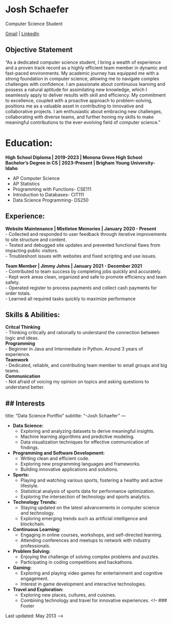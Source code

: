 
# Josh Schaefer
Computer Science Student

<div id="webaddress">
  <a href="mailto:joshschaefer@gmail.com">Gmail</a>
  | <a href="https://www.linkedin.com/in/joshua-schaefer-a534b1284/">LinkedIn</a>
</div>



## Objective Statement
"As a dedicated computer science student, I bring a wealth of experience and a proven track record as a highly efficient team member in dynamic and fast-paced environments. My academic journey has equipped me with a strong foundation in computer science, allowing me to navigate complex challenges with confidence. I am passionate about continuous learning and possess a natural aptitude for assimilating new knowledge, which I seamlessly apply to deliver results with skill and efficiency. My commitment to excellence, coupled with a proactive approach to problem-solving, positions me as a valuable asset in contributing to innovative and collaborative projects. I am enthusiastic about embracing new challenges, collaborating with diverse teams, and further honing my skills to make meaningful contributions to the ever-evolving field of computer science."

# Education:
**High School Diploma | 2019-2023 | Monona Grove High School**  
**Bachelor's Degree in CS | 2023-Present | Brigham Young University-Idaho**

- AP Computer Science
- AP Statistics
- Programming with Functions- CSE111
- Introduction to Databases- CIT111
- Data Science Programming- DS250

## Experience:
**Website Maintenance | Mistletoe Memories | January 2020 - Present**<br>
- Collected and responded to user feedback through iterative improvements to site structure and content.<br>
- Tested and debugged site updates and prevented functional flaws from impacting public visitors.<br>
- Troubleshoot issues with websites and fixed scripting and use issues.

**Team Member | Jimmy Johns | January 2021 - December 2021**<br>
- Contributed to team success by completing jobs quickly and accurately.<br>
- Kept work areas clean, organized and safe to promote efficiency and team safety.<br>
- Operated register to process payments and collect cash payments for order totals.<br>
- Learned all required tasks quickly to maximize performance

## Skills & Abilities:
**Critcal Thinking**<br>
- Thinking critically and rationally to understand the connection between logic and ideas.<br>
**Programming**<br>
- Beginner in Java and Intermediate in Python. Around 3 years of experience.<br>
**Teamwork**<br>
- Dedicated, reliable, and contributing team member to small groups and big teams.<br>
**Communication**<br>
- Not afraid of voicing my opinion on topics and asking questions to understand better.


## Interests
---
title: "Data Science Portflio"
subtitle: "-Josh Schaefer"
---

- **Data Science:**
  - Exploring and analyzing datasets to derive meaningful insights.
  - Machine learning algorithms and predictive modeling.
  - Data visualization techniques for effective communication of findings.

- **Programming and Software Development:**
  - Writing clean and efficient code.
  - Exploring new programming languages and frameworks.
  - Building innovative applications and solutions.

- **Sports:**
  - Playing and watching various sports, fostering a healthy and active lifestyle.
  - Statistical analysis of sports data for performance optimization.
  - Exploring the intersection of technology and sports analytics.

- **Technology Trends:**
  - Staying updated on the latest advancements in computer science and technology.
  - Exploring emerging trends such as artificial intelligence and blockchain.

- **Continuous Learning:**
  - Engaging in online courses, workshops, and self-directed learning.
  - Attending conferences and meetups to network with industry professionals.

- **Problem Solving:**
  - Enjoying the challenge of solving complex problems and puzzles.
  - Participating in coding competitions and hackathons.

- **Gaming:**
  - Exploring and playing video games for entertainment and cognitive engagement.
  - Interest in game development and interactive technologies.

- **Travel and Exploration:**
  - Exploring new places, cultures, and cuisines.
  - Combining technology and travel for innovative experiences.
<!-- ### Footer

Last updated: May 2013 -->